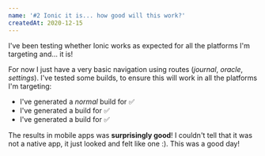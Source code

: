 ```yaml
---
name: '#2 Ionic it is... how good will this work?'
createdAt: 2020-12-15
---
```


I've been testing whether Ionic works as expected for all the platforms I'm targeting and... [](framework/ionic) it is!

For now I just have a very basic navigation using routes (_journal_, _oracle_, _settings_). I've tested some builds, to ensure this will work in all the platforms I'm targeting:

- I've generated a _normal_ build for [](development/web) ✅
- I've generated a build for [](development/android) ✅
- I've generated a build for [](development/ios) ✅

The results in mobile apps was **surprisingly good**! I couldn't tell that it was not a native app, it just looked and felt like one :). This was a good day!
